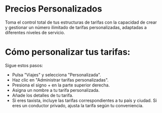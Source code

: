 # Precios Personalizados

Toma el control total de tus estructuras de tarifas con la capacidad de crear y gestionar un número ilimitado de tarifas personalizadas, adaptadas a diferentes niveles de servicio.

# Cómo personalizar tus tarifas:
Sigue estos pasos:

* Pulsa "Viajes" y selecciona "Personalizada".
* Haz clic en "Administrar tarifas personalizadas".
* Presiona el signo + en la parte superior derecha.
* Asigna un nombre a tu tarifa personalizada.
* Añade los detalles de tu tarifa.
* Si eres taxista, incluye las tarifas correspondientes a tu país y ciudad. Si eres un conductor privado, ajusta la tarifa según tu conveniencia.
